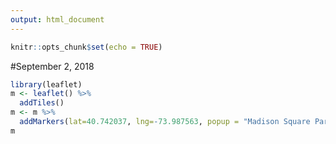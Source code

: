 ```yaml
---
output: html_document
---
```


```r
knitr::opts_chunk$set(echo = TRUE)
```
#September 2, 2018
```r
library(leaflet)
m <- leaflet() %>%
  addTiles()
m <- m %>%
  addMarkers(lat=40.742037, lng=-73.987563, popup = "Madison Square Park")
m
```
